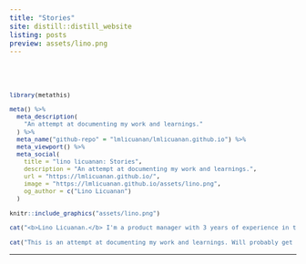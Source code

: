 ```yaml
---
title: "Stories"
site: distill::distill_website
listing: posts
preview: assets/lino.png
---
```


<head>
<!-- Global site tag (gtag.js) - Google Analytics -->
<script async src="https://www.googletagmanager.com/gtag/js?id=G-9MHZYW9421"></script>
<script>
  window.dataLayer = window.dataLayer || [];
  function gtag(){dataLayer.push(arguments);}
  gtag('js', new Date());

  gtag('config', 'G-9MHZYW9421');
</script>
</head>

<br><br>

<font size="2">

```r
library(metathis)

meta() %>%
  meta_description(
    "An attempt at documenting my work and learnings."
  ) %>% 
  meta_name("github-repo" = "lmlicuanan/lmlicuanan.github.io") %>% 
  meta_viewport() %>% 
  meta_social(
    title = "lino licuanan: Stories",
    description = "An attempt at documenting my work and learnings.",
    url = "https://lmlicuanan.github.io/",
    image = "https://lmlicuanan.github.io/assets/lino.png",
    og_author = c("Lino Licuanan")
  )
```


```r
knitr::include_graphics("assets/lino.png")

cat("<b>Lino Licuanan.</b> I'm a product manager with 3 years of experience in the Philippine fintech space (<a href=https://www.paymaya.com>PayMaya</a>, <a href=https://www.firstcircle.ph>First Circle</a>), specializing in data products. Graduating MSc Industrial Engineering student @ UP Diliman.<br>")

cat("This is an attempt at documenting my work and learnings. Will probably get things wrong here and there haha so do your own research.")
```

</font>

---
